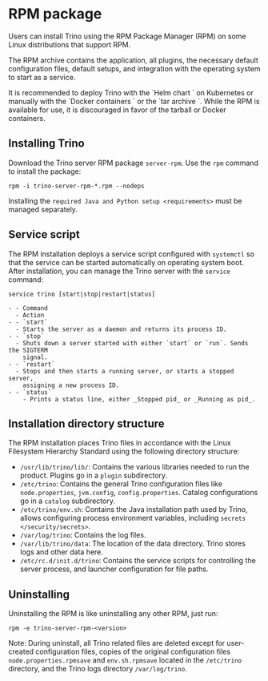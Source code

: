 
# RPM package

Users can install Trino using the RPM Package Manager (RPM) on some Linux
distributions that support RPM.

The RPM archive contains the application, all plugins, the necessary default
configuration files, default setups, and integration with the operating system
to start as a service.

<Callout type="warning">
It is recommended to deploy Trino with the `Helm chart <kubernetes>` on
Kubernetes or manually with the `Docker containers <containers>` or the
`tar archive <deployment>`. While the RPM is available for use, it is
discouraged in favor of the tarball or Docker containers.
</Callout>

## Installing Trino

Download the Trino server RPM package `server-rpm`. Use the `rpm` command to
install the package:

```text
rpm -i trino-server-rpm-*.rpm --nodeps
```

Installing the `required Java and Python setup <requirements>` must be managed
separately.

## Service script

The RPM installation deploys a service script configured with `systemctl` so
that the service can be started automatically on operating system boot. After
installation, you can manage the Trino server with the `service` command:

```text
service trino [start|stop|restart|status]
```

```
- - Command
  - Action
- - `start`
  - Starts the server as a daemon and returns its process ID.
- - `stop`
  - Shuts down a server started with either `start` or `run`. Sends the SIGTERM
    signal.
- - `restart`
  - Stops and then starts a running server, or starts a stopped server,
    assigning a new process ID.
- - `status`
    - Prints a status line, either _Stopped pid_ or _Running as pid_.
```

## Installation directory structure

The RPM installation places Trino files in accordance with the Linux Filesystem
Hierarchy Standard using the following directory structure:

- `/usr/lib/trino/lib/`: Contains the various libraries needed to run the
  product. Plugins go in a `plugin` subdirectory.
- `/etc/trino`: Contains the general Trino configuration files like
  `node.properties`, `jvm.config`, `config.properties`. Catalog configurations
  go in a `catalog` subdirectory.
- `/etc/trino/env.sh`: Contains the Java installation path used by Trino, allows
  configuring process environment variables, including
  `secrets </security/secrets>`.
- `/var/log/trino`: Contains the log files.
- `/var/lib/trino/data`: The location of the data directory. Trino stores logs
  and other data here.
- `/etc/rc.d/init.d/trino`: Contains the service scripts for controlling the
  server process, and launcher configuration for file paths.

## Uninstalling

Uninstalling the RPM is like uninstalling any other RPM, just run:

```text
rpm -e trino-server-rpm-<version>
```

Note: During uninstall, all Trino related files are deleted except for
user-created configuration files, copies of the original configuration files
`node.properties.rpmsave` and `env.sh.rpmsave` located in the `/etc/trino`
directory, and the Trino logs directory `/var/log/trino`.
